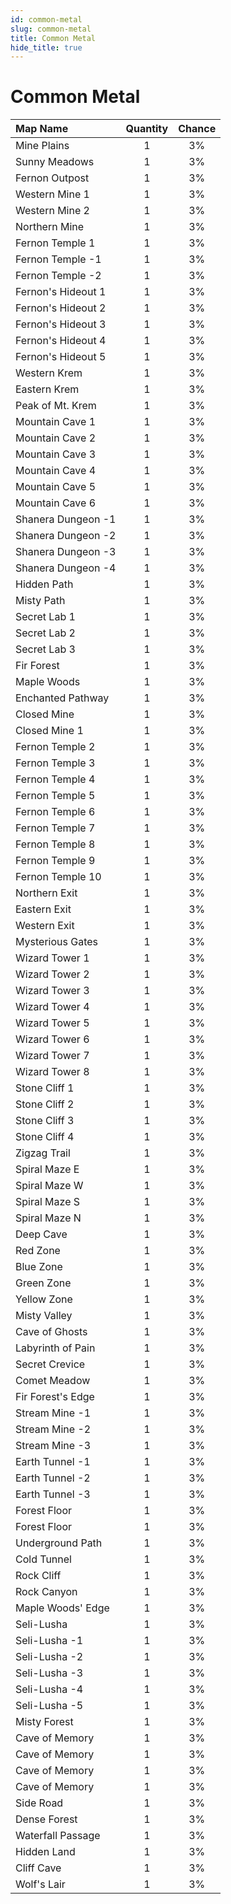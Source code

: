 ```yaml
---
id: common-metal
slug: common-metal
title: Common Metal
hide_title: true
---
```



# <ItemIcon iconId="2036" height="32"/> Common Metal
|Map Name|Quantity|Chance|
|:--|:-:|:-:|
|Mine Plains|1|3%|
|Sunny Meadows|1|3%|
|Fernon Outpost|1|3%|
|Western Mine 1|1|3%|
|Western Mine 2|1|3%|
|Northern Mine|1|3%|
|Fernon Temple 1|1|3%|
|Fernon Temple -1|1|3%|
|Fernon Temple -2|1|3%|
|Fernon's Hideout 1|1|3%|
|Fernon's Hideout 2|1|3%|
|Fernon's Hideout 3|1|3%|
|Fernon's Hideout 4|1|3%|
|Fernon's Hideout 5|1|3%|
|Western Krem|1|3%|
|Eastern Krem|1|3%|
|Peak of Mt. Krem|1|3%|
|Mountain Cave 1|1|3%|
|Mountain Cave 2|1|3%|
|Mountain Cave 3|1|3%|
|Mountain Cave 4|1|3%|
|Mountain Cave 5|1|3%|
|Mountain Cave 6|1|3%|
|Shanera Dungeon -1|1|3%|
|Shanera Dungeon -2|1|3%|
|Shanera Dungeon -3|1|3%|
|Shanera Dungeon -4|1|3%|
|Hidden Path|1|3%|
|Misty Path|1|3%|
|Secret Lab 1|1|3%|
|Secret Lab 2|1|3%|
|Secret Lab 3|1|3%|
|Fir Forest|1|3%|
|Maple Woods|1|3%|
|Enchanted Pathway|1|3%|
|Closed Mine|1|3%|
|Closed Mine 1|1|3%|
|Fernon Temple 2|1|3%|
|Fernon Temple 3|1|3%|
|Fernon Temple 4|1|3%|
|Fernon Temple 5|1|3%|
|Fernon Temple 6|1|3%|
|Fernon Temple 7|1|3%|
|Fernon Temple 8|1|3%|
|Fernon Temple 9|1|3%|
|Fernon Temple 10|1|3%|
|Northern Exit|1|3%|
|Eastern Exit|1|3%|
|Western Exit|1|3%|
|Mysterious Gates|1|3%|
|Wizard Tower 1|1|3%|
|Wizard Tower 2|1|3%|
|Wizard Tower 3|1|3%|
|Wizard Tower 4|1|3%|
|Wizard Tower 5|1|3%|
|Wizard Tower 6|1|3%|
|Wizard Tower 7|1|3%|
|Wizard Tower 8|1|3%|
|Stone Cliff 1|1|3%|
|Stone Cliff 2|1|3%|
|Stone Cliff 3|1|3%|
|Stone Cliff 4|1|3%|
|Zigzag Trail|1|3%|
|Spiral Maze E|1|3%|
|Spiral Maze W|1|3%|
|Spiral Maze S|1|3%|
|Spiral Maze N|1|3%|
|Deep Cave|1|3%|
|Red Zone|1|3%|
|Blue Zone|1|3%|
|Green Zone|1|3%|
|Yellow Zone|1|3%|
|Misty Valley|1|3%|
|Cave of Ghosts|1|3%|
|Labyrinth of Pain|1|3%|
|Secret Crevice|1|3%|
|Comet Meadow|1|3%|
|Fir Forest's Edge|1|3%|
|Stream Mine -1|1|3%|
|Stream Mine -2|1|3%|
|Stream Mine -3|1|3%|
|Earth Tunnel -1|1|3%|
|Earth Tunnel -2|1|3%|
|Earth Tunnel -3|1|3%|
|Forest Floor|1|3%|
|Forest Floor|1|3%|
|Underground Path|1|3%|
|Cold Tunnel|1|3%|
|Rock Cliff|1|3%|
|Rock Canyon|1|3%|
|Maple Woods' Edge|1|3%|
|Seli-Lusha|1|3%|
|Seli-Lusha -1|1|3%|
|Seli-Lusha -2|1|3%|
|Seli-Lusha -3|1|3%|
|Seli-Lusha -4|1|3%|
|Seli-Lusha -5|1|3%|
|Misty Forest|1|3%|
|Cave of Memory|1|3%|
|Cave of Memory|1|3%|
|Cave of Memory|1|3%|
|Cave of Memory|1|3%|
|Side Road|1|3%|
|Dense Forest|1|3%|
|Waterfall Passage|1|3%|
|Hidden Land|1|3%|
|Cliff Cave|1|3%|
|Wolf's Lair|1|3%|


